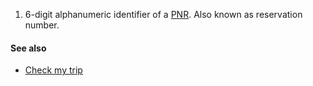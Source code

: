 {{en-noun}}
# {{context|aviation/travel}} 6-digit alphanumeric identifier of a [[PNR]]. Also known as reservation number.


====See also====
* [http://www.checkmytrip.com Check my trip]